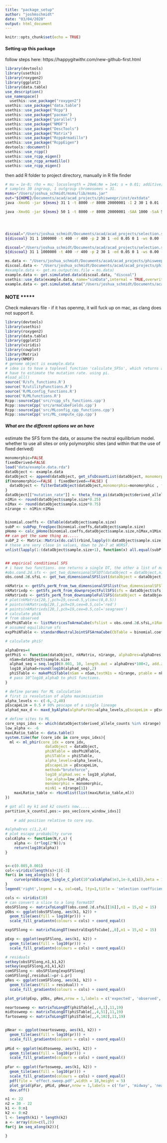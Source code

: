 ```yaml
---
title: "package_setup"
author: "joshmschmidt"
date: "03/04/2020"
output: html_document
---
```


```r
knitr::opts_chunk$set(echo = TRUE)
```
#### Setting up this package
follow steps here: https://happygitwithr.com/new-github-first.html

```r
library(devtools)
library(usethis)
library(roxygen2)
library(ggplot2)
library(data.table)
use_description()
use_namespace()
  usethis::use_package("roxygen2")
usethis::use_package("data.table")
usethis::use_package("Rcpp")
usethis::use_package("pacman")
usethis::use_package("parallel")
usethis::use_package("NMOF")
usethis::use_package("DescTools")
usethis::use_package("Matrix")
usethis::use_package("RcppArmadillo")
usethis::use_package("RcppEigen")
devtools::document()
usethis::use_rcpp()
usethis::use_rcpp_eigen()
usethis::use_rcpp_armadillo()
usethis::use_rcpp_eigen()

```


then add R folder to project directory, manually in R file finder

```bash
# mu = 1e-8; rho = mu; locuslength = 20e6;Ne = 1e4; s = 0.01; additive;
# samples 30 ingroup, 1 outgroup chromosomes = 31.
msms="/Users/joshua_schmidt/msms/lib/msms.jar"
out="${HOME}/Documents/acad/acad_projects/phisweepr/inst/extdata"
java -Xmx6G -jar ${msms} 31 1 -t 8000 -r 8000 20000001 -I 2 30 1 0.01 -SAA 200 -SaA 100  -Sc 0 2 0 0 0 -SF 0 -N 10000 -seed 101010 -Smark -Sp 0.5 -oFP 0.00000000 > ${out}/msms.selection.outgroup.txt

java -Xmx6G -jar ${msms} 50 1 -t 8000 -r 8000 20000001 -SAA 1000 -SaA 500 -SF 0 0.7 -N 10000 -seed 101010 -Smark -oFP 0.00000000 > ${out}/msms.selection.50chr.s05.b07.txt




discoal="/Users/joshua_schmidt/Documents/acad/acad_projects/selection.statistics/projectBins/discoal/discoal" 
${discoal} 31 1 1000000 -t 400 -r 400 -p 2 30 1 -ed 0.05 0 1 -ws 0.00 -a 200 -x 0.5 -c 0.7 -i 4 > ${out}/discoal.selection.outgroup.txt

discoal="/Users/joshua_schmidt/Documents/acad/acad_projects/selection.statistics/projectBins/discoal/discoal" 
${discoal} 31 1 1000000 -t 400 -r 400 -p 2 30 1 -ed 0.05 0 1 -ws 0.00 -a 200 -x 0.5 -c 0.7 -i 4 > ${out}/discoal.neutral.outgroup.txt

``` 

```r
ms.data <- "/Users/joshua_schmidt/Documents/acad/acad_projects/phisweepr/inst/extdata/msms.selection.outgroup.txt"
discoal.data <- "/Users/joshua_schmidt/Documents/acad/acad_projects/phisweepr/inst/extdata/discoal.selection.outgroup.txt"
#example.data <- get.ms.output(ms.file = ms.data)
example.data <- get.simulated.data(discoal.data, "discoal")
usethis::use_data(example.data, name="simData",internal = TRUE,overwrite = TRUE)
example.data <- get.simulated.data("/Users/joshua_schmidt/Documents/acad/acad_projects/phisweepr/inst/extdata/msms.selection.50chr.s05.b07.txt", "msms")
```

### NOTE *****
Check makevars file - if it has openmp, it will fuck up on mac, as clang does not support it.

```r
library(devtools)
library(usethis)
library(roxygen2)
library(data.table)
library(ggplot2)
library(viridis)
library(cowplot)
library(Matrix)
library(NMOF)
# genome object is example.data
# idea is to have a toplevel function 'calculate_SFSs', which returns a list object with 1-d SFS, 2-d SFS, empirical and theoretocal 
# have to estimate the mutation rate. using pi.
#load_all()
source('R/sfs_functions.R')
source('R/utilityFunctions.R')
source('R/MLconfig_functions.R')
source('R/MLfunctions.R')
Rcpp::sourceCpp('src/rcpp_sfs_functions.cpp')
Rcpp::sourceCpp('src/armaCubeFields.cpp')
Rcpp::sourceCpp('src/MLconfig_cpp_functions.cpp')
Rcpp::sourceCpp('src/ML_compute_cpp.cpp')
```


##### What are the different options we an have
estimate the SFS form the data, or assume the neutral equilibrium model.  
whether to use all sites or only polymorphic sites (and within that the use of fixed derived)  


```r
monomorphic=FALSE
fixedDerived=FALSE
load("data/example.data.rda")
dataObject <- example.data
dataObject <- append(dataObject, get_sfsDcountList(dataObject, monomorphic=monomorphic , fixedDerived = fixedDerived))
if(monomorphic==FALSE | fixedDerived==FALSE) {
  dataObject <- filterDataObject(dataObject,monomorphic=monomorphic , fixedDerived = fixedDerived)
}
dataObject[["mutation_rate"]] <- theta_from_pi(dataObject$derived_allele_counts,nSam = dataObject$sample.size, locusLength = dataObject$locusLength)
n1Min <- round(dataObject$sample.size*0.25)
n1Max <- round(dataObject$sample.size*0.75)
n1range <- n1Min:n1Max


binomial.coeffs <- CbTable(dataObject$sample.size)
subP <- subPop_freqSpec(binomial.coeffs,dataObject$sample.size)
pHomo <- calc_pHomo(binomial.coeffs,dataObject$sample.size,n1Max,n1Min)
## can get the same thing as.....
subP_2 <- Matrix::Matrix(do.call(rbind,lapply(0:dataObject$sample.size,function(x) {sfs <- numeric(dataObject$sample.size+1); if(x > 1) {sfs[1:x] <-  1/(0:(x-1))}; sfs[1] <- 0; sfs })),sparse = TRUE)
# these are very close in values, down to 2e-7 at WORST.
unlist(lapply(1:(dataObject$sample.size+1), function(x) all.equal(subP[x,],subP_2[x,],tolerance = 2e-7)))


## empirical conditional SFS
# i have two functions. one returns a single DT, the other a list of matrices.
#obs.cond.2d.sfs <- get_two_dimensionalSFSDT(dataObject = dataObject,n1Min = 1,n1Max = 30,monomorphic = FALSE,fixedDerived = FALSE)
obs.cond.2d.sfsL <- get_two_dimensionalSFSlist(dataObject = dataObject,n1Min = 1,n1Max = dataObject$sample.size,monomorphic = monomorphic,fixedDerived = fixedDerived)

nkMatrix <- getSfs_perN_from_two_dimensionalSFSlist(two_dimensionalSFSlist = obs.cond.2d.sfsL,monomorphic = monomorphic,fixedDerived = fixedDerived)
nkMatrixdp <- getSfs_perN_from_downprojectFullSFS(sfs = dataObject$sfs,scaled = TRUE,monomorphic = monomorphic,fixedDerived = fixedDerived)
nkMatrixds <- getSfs_perN_from_downsampleFullSFS(dataObject = dataObject,monomorphic = monomorphic,fixedDerived = fixedDerived)
# plot(nkMatrix[20,],pch=19,cex=0.5,ylim=c(0,0.5))
# points(nkMatrixdp[20,],pch=19,cex=0.5,col='red')
# points(nkMatrixds[20,],pch=19,cex=0.5,col='seagreen')
# calculate phiN
# from observed
obsPhiNTable <- listMatricesToArmaCube(sfslist = obs.cond.2d.sfsL,n1Range = n1range,nSam = dataObject$sample.size)
# assumed equilibirum sfs
expPhiNTable <- standardNeutralJointSFSArmaCube(CbTable = binomial.coeffs,pHomo = pHomo, n1Min = n1Min, n1Max = n1Max, nSam = dataObject$sample.size,theta = dataObject$mutation_rate, monomorphic = monomorphic,fixedDerived = fixedDerived)

# calculate phiS!

alphaDres=4
getPhiS <- function(dataObject, nkMatrix, n1range, alphaDres=alphaDres,beta=1){
  nSam=dataObject$sample.size
  alphad_seq = seq.log10(0.001, 10, length.out = alphaDres*100+2, add.zero = TRUE)
  log10_alphad=round(log10(alphad_seq),2)
  phiSTable <- makePhiSTable(nSam = nSam,testN1s = n1range, ptable = nkMatrixds, alphad = 10^log10_alphad,1)
  # pass 10^log10_alphaD to phiS functions.
}

# define params for ML calculation
# first is resolution of alpha maximisiation
alpha_levels <- c(-6,-2,40)
pEscapeLim = 0.5 # 90% pescape of a single lineage
alphad_max_d <- maxd_byAlpha(alphaParVec=alpha_levels,pEscapeLim = pEscapeLim)

# define sites to ML
core_snps_idxs <- which(dataObject$derived_allele_counts %in% n1range)
low_alpha <- -6
maxLRatio_table <- data.table()
system.time(for (core_idx in core_snps_idxs){
  ml <- ml_phir(core_idx = core_idx,
                  dataObject = dataObject,
                  phiNTable = obsPhiNTable,
                  phiSTable = phiSTable,
                  alpha_levels=alpha_levels,
                  pEscapeLim = pEscapeLim,
                  method="bruteforce",
                  log10_alphad.vec = log10_alphad,
                  low_alpha=low_alpha,
                  monomorphic = monomorphic,
                  minN1 = n1range[1])
    maxLRatio_table <- rbindlist(list(maxLRatio_table,ml))
})

# got all my k1 and k2 counts now.....
partition_k_counts[,pos:= pos_vec[core_window_idxs]]
    
    # add position relative to core snp.


```

```r
#alphaDres c(1,2,4)
# plot escape probabilty curve
calcAlpha <- function(N,r,s) {
    alpha <- (r*log(2*N))/s
    return(log10(alpha))
}


s<-c(0.005,0.001)
col<-viridis(length(s)+1)[-3]
for(i in seq_along(s)) {
    curve(probEscape_Single_C_plot(10^calcAlpha(1e3,1e-8,s[i]),beta = 1,d=x),-0.5e6,0.5e6,n = 500, add=i!=1, col=col[i], main="Reduction of diveristy due to a selective sweep",lwd=2.5,ylab='Pr. escape a sweep',xlab='distance from sweep (bp)')
}
legend('right',legend = s, col=col, lty=1,title = 'selection coefficient',bty='n')


```

```r
cols <- viridis(10)
# can convert a slice to a long formatDT
obsSFSlong <- matrixToLongDT(obs.cond.2d.sfsL[[16]],n1 = 15,n2 = 15)
pObs <- ggplot(obsSFSlong, aes(k1, k2)) +
  geom_tile(aes(fill = log10(pr))) +
  scale_fill_gradientn(colours = cols) + coord_equal()
```

```r
expSFSlong <- matrixToLongDT(neutralExpSfsCube[,,8],n1 = 15,n2 = 15)

pExp <- ggplot(expSFSlong, aes(k1, k2)) +
  geom_tile(aes(fill = log10(pr))) +
  scale_fill_gradientn(colours = cols) + coord_equal()
```

```r
# residuals
setkey(obsSFSlong,n1,k1,k2)
setkey(expSFSlong,n1,k1,k2) 
comSFSlong <- obsSFSlong[expSFSlong]
comSFSlong[,residual:=pr-i.pr]
pRes <- ggplot(comSFSlong, aes(k1, k2)) +
  geom_tile(aes(fill = residual)) +
  scale_fill_gradientn(colours = cols) + coord_equal()

plot_grid(pExp, pObs, pRes,nrow = 1,labels = c('expected', 'observed', 'residuals: obs-exp'),align = "hv")
```



```r
neartosweep <- matrixToLongDT(phiSTable[,,4,1],11,19)
midtosweep <- matrixToLongDT(phiSTable[,,4,51],11,19)
fartosweep <- matrixToLongDT(phiSTable[,,4,102],11,19)


pNear <- ggplot(neartosweep, aes(k1, k2)) +
  geom_tile(aes(fill = log10(pr))) +
  scale_fill_gradientn(colours = cols) + coord_equal()
  
pMid <- ggplot(midtosweep, aes(k1, k2)) +
  geom_tile(aes(fill = log10(pr))) +
  scale_fill_gradientn(colours = cols) + coord_equal()
  
pFar <- ggplot(fartosweep, aes(k1, k2)) +
  geom_tile(aes(fill = log10(pr))) +
  scale_fill_gradientn(colours = cols) + coord_equal()
  pdf(file = 'effect.sweep.pdf',width = 18,height = 5)
  plot_grid(pFar, pMid, pNear,nrow = 1,labels = c('far', 'midway', 'near'),align = "hv")
  dev.off()
```



```r
n1 <- 22
n2 = 30 - 22
k1 <- 0:n1
k2 <- 0:n2
l <- length(k1) * length(k2)
a <- array(dim=c(l,2))
for(j in seq_along(k2)){
  
}
```


